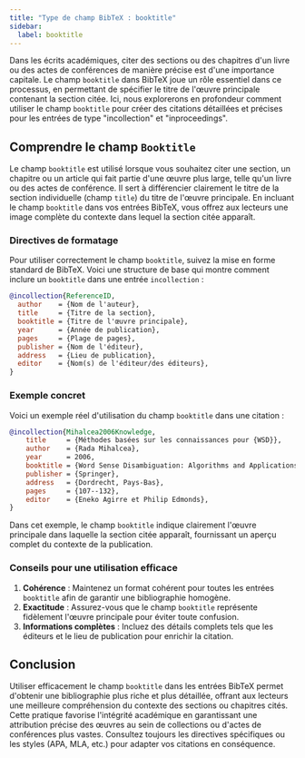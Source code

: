 ```yaml
---
title: "Type de champ BibTeX : booktitle"
sidebar:
  label: booktitle
---
```



Dans les écrits académiques, citer des sections ou des chapitres d'un livre ou des actes de conférences de manière précise est d'une importance capitale. Le champ `booktitle` dans BibTeX joue un rôle essentiel dans ce processus, en permettant de spécifier le titre de l'œuvre principale contenant la section citée. Ici, nous explorerons en profondeur comment utiliser le champ `booktitle` pour créer des citations détaillées et précises pour les entrées de type "incollection" et "inproceedings".

<CiteDrive />

## Comprendre le champ `Booktitle`

Le champ `booktitle` est utilisé lorsque vous souhaitez citer une section, un chapitre ou un article qui fait partie d'une œuvre plus large, telle qu'un livre ou des actes de conférence. Il sert à différencier clairement le titre de la section individuelle (champ `title`) du titre de l'œuvre principale. En incluant le champ `booktitle` dans vos entrées BibTeX, vous offrez aux lecteurs une image complète du contexte dans lequel la section citée apparaît.

### Directives de formatage

Pour utiliser correctement le champ `booktitle`, suivez la mise en forme standard de BibTeX. Voici une structure de base qui montre comment inclure un `booktitle` dans une entrée `incollection` :

```bibtex
@incollection{ReferenceID,
  author    = {Nom de l'auteur},
  title     = {Titre de la section},
  booktitle = {Titre de l'œuvre principale},
  year      = {Année de publication},
  pages     = {Plage de pages},
  publisher = {Nom de l'éditeur},
  address   = {Lieu de publication},
  editor    = {Nom(s) de l'éditeur/des éditeurs},
}
```

### Exemple concret

Voici un exemple réel d'utilisation du champ `booktitle` dans une citation :

```bibtex
@incollection{Mihalcea2006Knowledge,
	title     = {Méthodes basées sur les connaissances pour {WSD}},
	author    = {Rada Mihalcea},
	year      = 2006,
	booktitle = {Word Sense Disambiguation: Algorithms and Applications},
	publisher = {Springer},
	address   = {Dordrecht, Pays-Bas},
	pages     = {107--132},
	editor    = {Eneko Agirre et Philip Edmonds},
}
```

Dans cet exemple, le champ `booktitle` indique clairement l'œuvre principale dans laquelle la section citée apparaît, fournissant un aperçu complet du contexte de la publication.

### Conseils pour une utilisation efficace

1. **Cohérence** : Maintenez un format cohérent pour toutes les entrées `booktitle` afin de garantir une bibliographie homogène.
2. **Exactitude** : Assurez-vous que le champ `booktitle` représente fidèlement l'œuvre principale pour éviter toute confusion.
3. **Informations complètes** : Incluez des détails complets tels que les éditeurs et le lieu de publication pour enrichir la citation.

## Conclusion

Utiliser efficacement le champ `booktitle` dans les entrées BibTeX permet d'obtenir une bibliographie plus riche et plus détaillée, offrant aux lecteurs une meilleure compréhension du contexte des sections ou chapitres cités. Cette pratique favorise l'intégrité académique en garantissant une attribution précise des œuvres au sein de collections ou d'actes de conférences plus vastes. Consultez toujours les directives spécifiques ou les styles (APA, MLA, etc.) pour adapter vos citations en conséquence.
